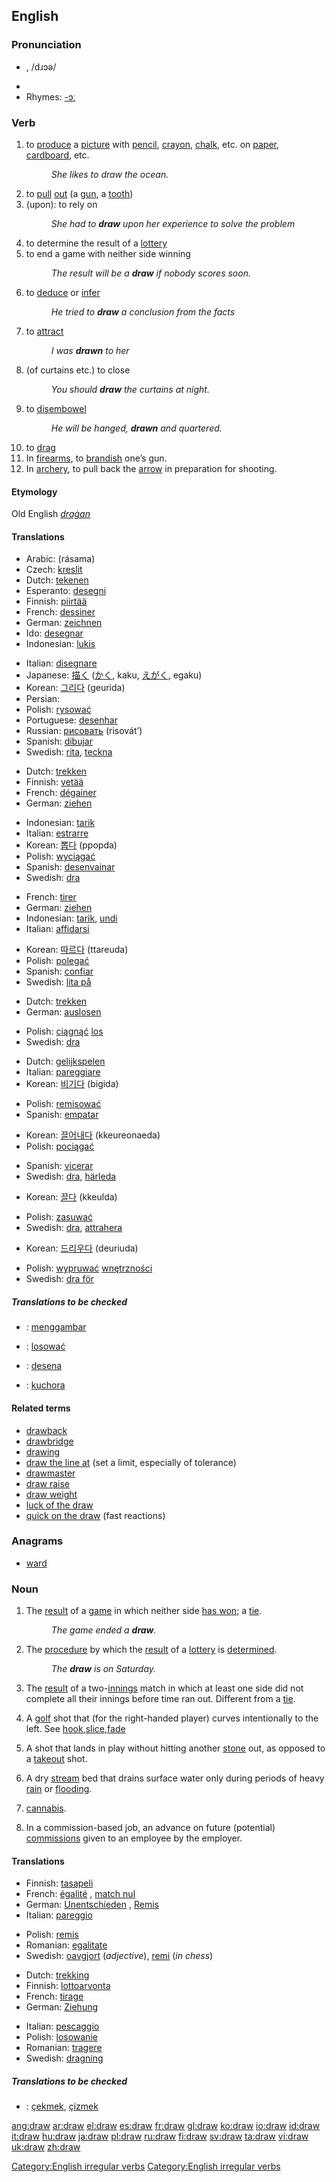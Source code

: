 {{wikipediadab}}
==English==

===Pronunciation===
*{{IPA|/'dɻɑʊ/}}, /dɹɔə/
*{{audio|en-us-draw.ogg|Audio (US)}}
*Rhymes: [[Rhymes:English:-ɔː|-ɔː]]

===Verb===
{{en-verb|draws|drawing|drew|drawn|}}

# to [[produce]] a [[picture]] with [[pencil]], [[crayon]], [[chalk]], etc. on [[paper]], [[cardboard]], etc.
#:''She likes to draw the ocean.''
# to [[pull]] [[out]] (a [[gun]], a [[tooth]])
# (upon): to rely on
#:''She had to '''draw''' upon her experience to solve the problem''
# to determine the result of a [[lottery]]
# to end a game with neither side winning
#:''The result will be a '''draw''' if nobody scores soon.'' <!---Noun?---->
# to [[deduce]] or [[infer]]
#: ''He tried to '''draw''' a conclusion from the facts''
# to [[attract]]
#:''I was '''drawn''' to her''
# (of curtains etc.) to close
#:''You should '''draw''' the curtains at night.''
# to [[disembowel]]
#:''He will be hanged, '''drawn''' and quartered.''
# to [[drag]]
# In [[firearms]], to [[brandish]] one’s gun.
# In [[archery]], to pull back the [[arrow]] in preparation for shooting.

====Etymology====
Old English ''[[draġan]]''

====Translations====
{{trans-top|to produce a picture}}
*Arabic: {{ARchar|[[رسم]]}} (rásama)
*Czech: [[kreslit]]
*Dutch: [[tekenen]]
*Esperanto: [[desegni]]
*Finnish: [[piirtää]]
*French: [[dessiner]]
*German: [[zeichnen]]
*Ido: [[desegnar]]
*Indonesian: [[lukis]]
{{trans-mid}}
*Italian: [[disegnare]]
*Japanese: [[描く]] ([[かく]], kaku, [[えがく]], egaku)
*Korean: [[그리다]] (geurida)
*Persian: {{FAchar|[[کشیدن]]}}
*Polish: [[rysować]]
*Portuguese: [[desenhar]]
*Russian: [[рисовать]] (risovát’)
*Spanish: [[dibujar]]
*Swedish: [[rita]], [[teckna]]
{{trans-bottom}}

{{trans-top|to pull out}}
*Dutch: [[trekken]]
*Finnish: [[vetää]]
*French: [[dégainer]]
*German: [[ziehen]]
{{trans-mid}}
*Indonesian: [[tarik]]
*Italian: [[estrarre]]
*Korean: [[뽑다]] (ppopda)
*Polish: [[wyciągać]]
*Spanish: [[desenvainar]]
*Swedish: [[dra]]
{{trans-bottom}}

{{trans-top|to rely on}}
*French: [[tirer]]
*German: [[ziehen]]
*Indonesian: [[tarik]], [[undi]]
*Italian: [[affidarsi]]
{{trans-mid}}
*Korean: [[따르다]] (ttareuda)
*Polish: [[polegać]]
*Spanish: [[confiar]]
*Swedish: [[lita på]]
{{trans-bottom}}

{{trans-top|to determine the result of a lottery}}
*Dutch: [[trekken]]
*German: [[auslosen]]
{{trans-mid}}
*Polish: [[ciągnąć]] [[los]]
*Swedish: [[dra]]
{{trans-bottom}}

{{trans-top|to end a game with neither side winning}}
*Dutch: [[gelijkspelen]]
*Italian: [[pareggiare]]
*Korean: [[비기다]] (bigida)
{{trans-mid}}
*Polish: [[remisować]]
*Spanish: [[empatar]]
{{trans-bottom}}

{{trans-top|to deduce or infer}}
*Korean: [[끌어내다]] (kkeureonaeda)
*Polish: [[pociągać]]
{{trans-mid}}
*Spanish: [[vicerar]]
*Swedish: [[dra]], [[härleda]]
{{trans-bottom}}

{{trans-top|to attract}}
*Korean: [[끌다]] (kkeulda)
{{trans-mid}}
*Polish: [[zasuwać]]
*Swedish: [[dra]], [[attrahera]]
{{trans-bottom}}

{{trans-top|to close}}
*Korean: [[드리우다]] (deuriuda)
{{trans-mid}}
*Polish: [[wypruwać]] [[wnętrzności]]
*Swedish: [[dra för]]
{{trans-bottom}}

=====Translations to be checked=====
{{checktrans}}
{{top}}
*{{ttbc|Indonesian}}: [[gambar|menggambar]]
*{{ttbc|Polish}}: [[losować]]
{{mid}}
*{{ttbc|Romanian}}: [[desena]]
*{{ttbc|Swahili}}: [[kuchora]]
{{bottom}}

====Related terms====
*[[drawback]]
*[[drawbridge]]
*[[drawing]]
*[[draw the line at]] (set a limit, especially of tolerance)
*[[drawmaster]]
*[[draw raise]]
*[[draw weight]]
*[[luck of the draw]]
*[[quick on the draw]] (fast reactions)

===Anagrams===
*[[ward]]

===Noun===
{{en-noun}}

# The [[result]] of a [[game]] in which neither side [[win|has won]]; a [[tie]].
#:''The game ended a '''draw'''.''
# The [[procedure]] by which the [[result]] of a [[lottery]] is [[determine]]d.
#:''The '''draw''' is on Saturday.''
# {{cricket}} The [[result]] of a two-[[innings]] match in which at least one side did not complete all their innings before time ran out. Different from a [[tie]].
# {{golf}} A [[golf]] shot that (for the right-handed player) curves intentionally to the left. See [[hook]],[[slice]],[[fade]]
# {{curling}} A shot that lands in play without hitting another [[stone]] out, as opposed to a [[takeout]] shot.
# {{geography}} A dry [[stream]] bed that drains surface water only during periods of heavy [[rain]] or [[flooding]].
# {{colloquial}} [[cannabis]].
# In a commission-based job, an advance on future (potential) [[commission]]s given to an employee by the employer.

====Translations====
{{trans-top|a tie}}
*Finnish: [[tasapeli]]
*French: [[égalité]] {{f}}, [[match nul]]
*German: [[Unentschieden]] {{n}}, [[Remis]] {{n}}
*Italian: [[pareggio]] {{m}}
{{trans-mid}}
*Polish: [[remis]] {{m}}
*Romanian: [[egalitate]] {{f}}
*Swedish: [[oavgjort]] (''adjective''), [[remi]] {{n}} (''in chess'')
{{trans-bottom}}

{{trans-top|The procedure by which the result of a lottery is determined}}
*Dutch: [[trekking]] {{f}}
*Finnish: [[lottoarvonta]]
*French: [[tirage]] {{m}}
*German: [[Ziehung]] {{f}}
{{trans-mid}}
*Italian: [[pescaggio]] {{m}}
*Polish: [[losowanie]] {{n}}
*Romanian: [[tragere]] {{f}}
*Swedish: [[dragning]] {{c}}
{{trans-bottom}}

=====Translations to be checked=====
{{checktrans}}
{{top}}
*{{ttbc|Turkish}}: [[çekmek]], [[çizmek]]
{{mid}}
{{bottom}}

[[Category:English irregular verbs]]
[[Category:English irregular verbs]]

[[ang:draw]]
[[ar:draw]]
[[el:draw]]
[[es:draw]]
[[fr:draw]]
[[gl:draw]]
[[ko:draw]]
[[io:draw]]
[[id:draw]]
[[it:draw]]
[[hu:draw]]
[[ja:draw]]
[[pl:draw]]
[[ru:draw]]
[[fi:draw]]
[[sv:draw]]
[[ta:draw]]
[[vi:draw]]
[[uk:draw]]
[[zh:draw]]